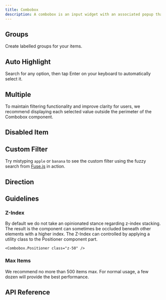 ```yaml
---
title: Combobox
description: A combobox is an input widget with an associated popup that enables users to select a value from a collection of possible values.
---
```
















<Framework id="svelte">
	<Preview framework="svelte" files={{ 'app.svelte': DefaultSvelteRaw }} client:visible>
		<DefaultSvelte client:visible />
	</Preview>
</Framework>
<Framework id="react">
	<Preview framework="react" files={{ 'app.tsx': DefaultReactRaw }} client:visible>
		<DefaultReact client:visible />
	</Preview>
</Framework>

## Groups

Create labelled groups for your items.

<Framework id="svelte">
	<Preview framework="svelte" files={{ 'app.svelte': GroupSvelteRaw }} client:visible>
		<GroupSvelte client:visible />
	</Preview>
</Framework>
<Framework id="react">
	<Preview framework="react" files={{ 'app.tsx': GroupReactRaw }} client:visible>
		<GroupReact client:visible />
	</Preview>
</Framework>

## Auto Highlight

Search for any option, then tap Enter on your keyboard to automatically select it.

<Framework id="svelte">
	<Preview framework="svelte" files={{ 'app.svelte': AutoHighlightSvelteRaw }} client:visible>
		<AutoHighlightSvelte client:visible />
	</Preview>
</Framework>
<Framework id="react">
	<Preview framework="react" files={{ 'app.tsx': AutoHighlightReactRaw }} client:visible>
		<AutoHighlightReact client:visible />
	</Preview>
</Framework>

## Multiple

To maintain filtering functionality and improve clarity for users, we recommend displaying each selected value outside the perimeter of the Combobox component.

<Framework id="svelte">
	<Preview framework="svelte" files={{ 'app.svelte': MultipleSvelteRaw }} client:visible>
		<MultipleSvelte client:visible />
	</Preview>
</Framework>
<Framework id="react">
	<Preview framework="react" files={{ 'app.tsx': MultipleReactRaw }} client:visible>
		<MultipleReact client:visible />
	</Preview>
</Framework>

## Disabled Item

<Framework id="svelte">
	<Preview framework="svelte" files={{ 'app.svelte': DisabledItemSvelteRaw }} client:visible>
		<DisabledItemSvelte client:visible />
	</Preview>
</Framework>
<Framework id="react">
	<Preview framework="react" files={{ 'app.tsx': DisabledItemReactRaw }} client:visible>
		<DisabledItemReact client:visible />
	</Preview>
</Framework>

## Custom Filter

Try mistyping `apple` or `banana` to see the custom filter using the fuzzy search from [Fuse.js](https://fusejs.io/) in action.

<Framework id="svelte">
	<Preview framework="svelte" files={{ 'app.svelte': CustomFilterSvelteRaw }} client:visible>
		<CustomFilterSvelte client:visible />
	</Preview>
</Framework>
<Framework id="react">
	<Preview framework="react" files={{ 'app.tsx': CustomFilterReactRaw }} client:visible>
		<CustomFilterReact client:visible />
	</Preview>
</Framework>

## Direction

<Framework id="svelte">
	<Preview framework="svelte" files={{ 'app.svelte': DirSvelteRaw }} client:visible>
		<DirSvelte client:visible />
	</Preview>
</Framework>
<Framework id="react">
	<Preview framework="react" files={{ 'app.tsx': DirReactRaw }} client:visible>
		<DirReact client:visible />
	</Preview>
</Framework>

## Guidelines

### Z-Index

By default we do not take an opinionated stance regarding z-index stacking. The result is the component can sometimes be occluded beneath other elements with a higher index. The Z-Index can controlled by applying a utility class to the Positioner component part.

```astro
<Combobox.Positioner class="z-50" />
```

### Max Items

We recommend no more than 500 items max. For normal usage, a few dozen will provide the best performance.

## API Reference

<ApiTable />
